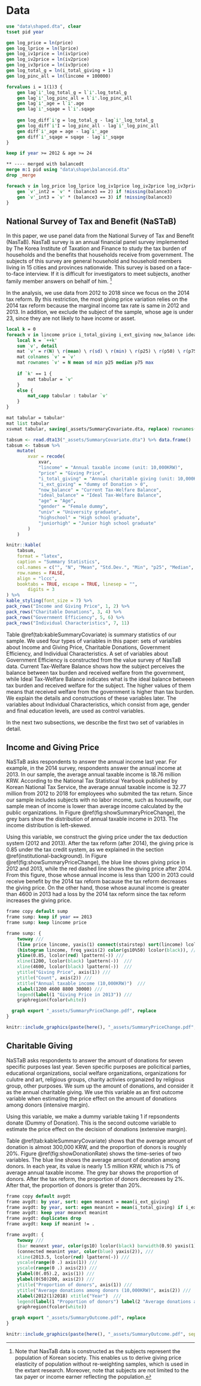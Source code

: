 # Data

```stata
use "data\shaped.dta", clear
tsset pid year

gen log_price = ln(price)
gen log_lprice = ln(lprice)
gen log_iv1price = ln(iv1price)
gen log_iv2price = ln(iv2price)
gen log_iv3price = ln(iv3price)
gen log_total_g = ln(i_total_giving + 1)
gen log_pinc_all = ln(lincome + 100000)

forvalues i = 1(1)3 {
	gen lag`i'_log_total_g = l`i'.log_total_g
	gen lag`i'_log_pinc_all = l`i'.log_pinc_all
	gen lag`i'_age = l`i'.age
	gen lag`i'_sqage = l`i'.sqage
	
	gen log_diff`i'g = log_total_g - lag`i'_log_total_g
	gen log_diff`i'I = log_pinc_all - lag`i'_log_pinc_all
	gen diff`i'_age = age - lag`i'_age
	gen diff`i'_sqage = sqage - lag`i'_sqage
}

keep if year >= 2012 & age >= 24

** ---- merged with balancedt
merge m:1 pid using "data\shape\balanceid.dta"
drop _merge

foreach v in log_price log_lprice log_iv1price log_iv2price log_iv3price {
    gen `v'_int2 = `v' * (balance3 == 2) if !missing(balance3)
	gen `v'_int3 = `v' * (balance3 == 3) if !missing(balance3)
}
```

## National Survey of Tax and Benefit (NaSTaB)

<!--- For Slides 

- An annual financial panel survey implemented by The Korea Institute of Taxation and Finance implements to study the tax burden of households and the benefits that households receive from government.
- The subjects of this survey are general household and household members living in 15 cities and provinces nationwide.
- This survey is based on a face-to-face interview. If it is difficult for investigators to meet subjects, another family member answers on behalf of him.
- We use data from 2012 to 2018 **since the items of the value survey which we focused is not available before 2012 (ここは違いま???)**. In addition, we exclude the subject of the sample, whose age is under 23, since they are not likely to have income or asset.

--->


In this paper, we use panel data from the National Survey of Tax and Benefit (NasTaB). 
NasTaB survey is an annual financial panel survey 
implemented by The Korea Institute of Taxation and Finance 
to study the tax burden of households and the benefits that households receive from government. 
The subjects of this survey are general household and household members living in 15 cities 
and provinces nationwide. 
This survey is based on a face-to-face interview. 
If it is difficult for investigators to meet subjects, another family member answers on behalf of him. [^weight] 

[^weight]: Note that NasTaB data is constructed as the subjects represent the population of Korean society. This enables us to derive giving price elasticity of population without re-weighting samples, which is used in the extant research. Moreover, note that subjects are not limited to the tax payer or income earner reflecting the population.

In the analysis, we use data from 2012 to 2018 since 
\color{red}
we focus on the 2014 tax reform. 
By this restriction, the most giving price variation relies on the 2014 tax reform because
the marginal income tax rate is same in 2012 and 2013.
\color{black}
In addition, we exclude the subject of the sample, whose age is under 23, since they are not likely to have income or asset.

<!-- For Slides 

## Summary Statistics

--->

```stata
local k = 0
foreach v in lincome price i_total_giving i_ext_giving now_balance ideal_balance age gender univ highschool juniorhigh {
	local k = `++k'
	sum `v', detail
	mat `v' = r(N) \ r(mean) \ r(sd) \ r(min) \ r(p25) \ r(p50) \ r(p75) \ r(max)
	mat colnames `v' = `v'
	mat rownames `v' = N mean sd min p25 median p75 max
	
	if `k' == 1 {
	    mat tabular = `v'
	}
	else {
	    mat_capp tabular : tabular `v'
	}
}

mat tabular = tabular'
mat list tabular
xsvmat tabular, saving(_assets/SummaryCovariate.dta, replace) rownames(xvar) names(col)
```

```r
tabsum <- read.dta13("_assets/SummaryCovariate.dta") %>% data.frame()
tabsum <- tabsum %>% 
	mutate(
		xvar = recode(
			xvar,
			"lincome" = "Annual taxable income (unit: 10,000KRW)",
			"price" = "Giving Price",
			"i_total_giving" = "Annual charitable giving (unit: 10,000KRW)",
			"i_ext_giving" = "dummy of Donation > 0",
			"now_balance" = "Current Tax-Welfare Balance",
			"ideal_balance" = "Ideal Tax-Welfare Balance",
			"age" = "Age",
			"gender" = "Female dummy",
			"univ" = "University graduate",
			"highschool" = "High school graduate",
			"juniorhigh" = "Junior high school graduate"
		)
	)
```

```r
knitr::kable(
    tabsum,
    format = "latex",
    caption = "Summary Statistics",
    col.names = c("", "N", "Mean", "Std.Dev.", "Min", "p25", "Median", "p75", "Max"),
    row.names = FALSE,
    align = "lccc", 
    booktabs = TRUE, escape = TRUE, linesep = "",
		digits = 3
) %>% 
kable_styling(font_size = 7) %>% 
pack_rows("Income and Giving Price", 1, 2) %>% 
pack_rows("Charitable Donations", 3, 4) %>% 
pack_rows("Government Efficiency", 5, 6) %>% 
pack_rows("Individual Characteristics", 7, 11)
```


\color{red}
Table \@ref(tab:kableSummaryCovariate) is summary statistics of our sample. 
We used four types of variables in this paper: 
sets of variables about Income and Giving Price,
Charitable Donations, 
Government Efficiency, 
and Individual Characteristics. 
A set of variables about Government Efficiency is constructed from the value survey of NasTaB data.
Current Tax-Welfare Balance shows how the subject perceives the balance between tax burden and received welfare from the government, 
while Ideal Tax-Welfare Balance indicates what is the ideal balance between tax burden and received welfare for the subject. 
The higher values of them means that received welfare from the government is higher than tax burden. 
We explain the details and constructions of these variables later. 
The variables about Individual Characteristics, 
which consist from age, gender and final education levels, are used as control variables.

In the next two subsections,
we describe the first two set of variables in detail.

## Income and Giving Price

<!--- For Slides
- Figure \@ref(fig:showSummaryPriceChange) shows the giving price after 2012 and income distribution in 2013.
	- Blue line shows the giving price in 2012 and 2013, which depends on income
	- Red dashed line shows the giving price after 2014, which is not a function of income.
- We can make three groups in terms of the benefit from the 2014 tax reform.
	- Benefit group: Final taxable income is less than $1200 \times 10^4$KRW.
	- Neutral group: Final taxable income lies between $(1200 \times 10^4, 4600 \times 10^4)$.
	- Loss group: Final taxable income is more than $4600 \times 10^4$KRW.

## Giving Price and Income Distribution (Cont'd)

--->

NaSTaB asks respondents to answer the annual income last year.
For example, in the 2014 survey, respondents answer the annual income at 2013.
In our sample, the average annual taxable income is 18.76 million KRW.
According to the National Tax Statistical Yearbook published by Korean National Tax Service,
the average annual taxable income is 32.77 million from 2012 to 2018
for employees who submited the tax return.
Since our sample includes subjects with no labor income, such as housewife,
our sample mean of income is lower than average income calculated by the public organizations.
In Figure \@ref(fig:showSummaryPriceChange),
the grey bars show the distribution of annual taxable income in 2013.
The income distribution is left-skewed.

Using this variable, we construct the giving price under the tax deduction system (2012 and 2013).
After the tax reform (after 2014), the giving price is 0.85 under the tax credit system, 
as we explained in the section \@ref(institutional-background).
In Figure \@ref(fig:showSummaryPriceChange),
the blue line shows giving price in 2012 and 2013,
while the red dashed line shows the giving price after 2014.
From this figure, 
those whose annual income is less than 1200 in 2013 could receive benefit by the 2014 tax reform
bacause the tax reform decreases the giving price.
On the other hand,
those whose auunal income is greater than 4600 in 2013 had a loss by the 2014 tax reform 
since the tax reform increases the giving price.

```stata
frame copy default sump
frame sump: keep if year == 2013
frame sump: keep lincome price

frame sump: {
    twoway ///
	(line price lincome, yaxis(1) connect(stairstep) sort(lincome) lcolor(blue)) ///
	(histogram lincome, freq yaxis(2) color(gs10%50) lcolor(black)), ///
	yline(0.85, lcolor(red) lpattern(-)) ///
	xline(1200, lcolor(black) lpattern(-))  ///
	xline(4600, lcolor(black) lpattern(-))  ///
	ytitle("Giving Price", axis(1)) ///
	ytitle("Count", axis(2)) ///
	xtitle("Annual taxable income (10,000KRW)")  ///
	xlabel(1200 4600 8800 30000) ///
	legend(label(1 "Giving Price in 2013")) ///
	graphregion(fcolor(white))

  graph export "_assets/SummaryPriceChange.pdf", replace
}
```

```r
knitr::include_graphics(paste(here(), "_assets/SummaryPriceChange.pdf", sep= "/"))
```



## Charitable Giving

NaSTaB asks respondents to answer the amount of donations for seven specific purposes last year.
Seven specific purposes are
policitical parties,
educational organizations,
social welfare organizations,
organizations for culutre and art,
religious groups,
charity activies organaized by religious group,
other purposes.
We sum up the amount of donations, and consider it as the annual charitable giving.
We use this variable as an first outcome variable when 
estimating the price effect on the amount of donations among donors (intensive margin).

Using this variable, we make a dummy variable taking 1 if repsondents donate (Dummy of Donation).
This is the second outcome variable 
to estimate the price effect on the decision of donations (extensive margin).

Table \@ref(tab:kableSummaryCovariate) shows that 
the average amount of donation is almost 300,000 KRW,
and the proportion of donors is roughly 20\%.
Figure \@ref(fig:showDonationRate) shows the time-series of two variables.
The blue line shows the average amount of donation among donors.
In each year, its value is nearly 1.5 million KRW,
which is 7\% of average annual taxable income.
The grey bar shows the proportion of donors.
After the tax reform, the proportion of donors decreases by 2\%.
After that, the proportion of donors is greter than 20\%.
\color{black}

```stata
frame copy default avgdt
frame avgdt: by year, sort: egen meanext = mean(i_ext_giving)
frame avgdt: by year, sort: egen meanint = mean(i_total_giving) if i_ext_giving == 1
frame avgdt: keep year meanext meanint
frame avgdt: duplicates drop
frame avgdt: keep if meanint != .

frame avgdt: {
    twoway ///
	(bar meanext year, color(gs10) lcolor(black) barwidth(0.9) yaxis(1)) ///
	(connected meanint year, color(blue) yaxis(2)), ///
	xline(2013.5, lcolor(red) lpattern(-)) ///
	yscale(range(0 .) axis(1)) ///
	yscale(range(0 .) axis(2)) ///
	ylabel(0(.05).2, axis(1)) ///
	ylabel(0(50)200, axis(2)) ///
	ytitle("Proportion of donors", axis(1)) ///
	ytitle("Average donations among donors (10,000KRW)", axis(2)) ///
	xlabel(2012(1)2018) xtitle("Year")  ///
	legend(label(1 "Proportion of donors") label(2 "Average donations among donors")) ///
	graphregion(fcolor(white))

  graph export "_assets/SummaryOutcome.pdf", replace
}
```

```r
knitr::include_graphics(paste(here(), "_assets/SummaryOutcome.pdf", sep= "/")) 
```
<!---
footnote(general_title = "", general = "Notes: The left and right axises respectively mesure proportion of donors and the average amount donations among donors. Authors made this graph based on NasTaB data.", threeparttable = TRUE, escape = FALSE)
--->
